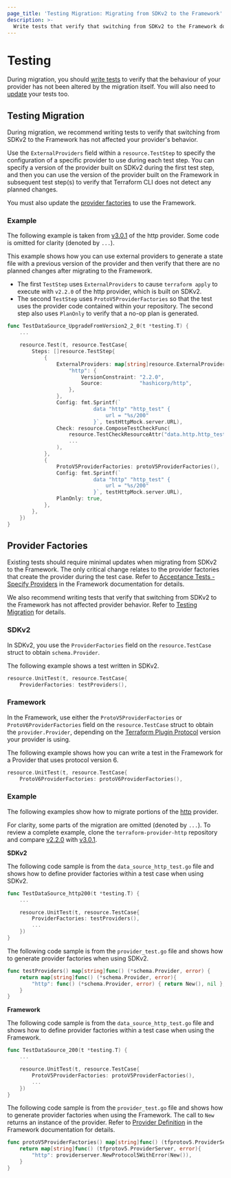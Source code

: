 ```yaml
---
page_title: 'Testing Migration: Migrating from SDKv2 to the Framework'
description: >-
  Write tests that verify that switching from SDKv2 to the Framework does not affect provider behavior.
---
```


# Testing

During migration, you should [write tests](#testing-migration) to verify that the behaviour of your provider has not
been altered by the migration itself. You will also need to [update](#provider-factories) your tests too.

## Testing Migration

During migration, we recommend writing tests to verify that switching from SDKv2 to the Framework has not affected your
provider's behavior.

Use the `ExternalProviders` field within a `resource.TestStep` to specify the configuration of a specific provider to
use during each test step. You can specify a version of the provider built on SDKv2 during the first test step, and
then you can use the version of the provider built on the Framework in subsequent test step(s) to verify that Terraform
CLI does not detect any planned changes.

You must also update the [provider factories](/plugin/framework/migrating/testing/provider-factories) to use
the Framework.

### Example

The following example is taken from
[v3.0.1](https://github.com/hashicorp/terraform-provider-http/blob/v3.0.1/internal/provider/data_source_http_test.go)
of the http provider. Some code is omitted for clarity (denoted by `...`).

This example shows how you can use external providers to generate a state file with a previous version of the provider
and then verify that there are no planned changes after migrating to the Framework.

- The first `TestStep` uses `ExternalProviders` to cause `terraform apply` to execute with `v2.2.0` of the http
provider, which is built on SDKv2.
- The second `TestStep` uses `ProtoV5ProviderFactories` so that the test uses the provider code contained within your
repository. The second step also uses `PlanOnly` to verify that a no-op plan is generated.

```go
func TestDataSource_UpgradeFromVersion2_2_0(t *testing.T) {
    ...

	resource.Test(t, resource.TestCase{
		Steps: []resource.TestStep{
			{
				ExternalProviders: map[string]resource.ExternalProvider{
					"http": {
						VersionConstraint: "2.2.0",
						Source:            "hashicorp/http",
					},
				},
				Config: fmt.Sprintf(`
							data "http" "http_test" {
								url = "%s/200"
							}`, testHttpMock.server.URL),
				Check: resource.ComposeTestCheckFunc(
					resource.TestCheckResourceAttr("data.http.http_test", "response_body", "1.0.0"),
					...
				),
			},
			{
				ProtoV5ProviderFactories: protoV5ProviderFactories(),
				Config: fmt.Sprintf(`
							data "http" "http_test" {
								url = "%s/200"
							}`, testHttpMock.server.URL),
				PlanOnly: true,
			},
		},
	})
}
```

## Provider Factories
Existing tests should require minimal updates when migrating from SDKv2 to the Framework. The only critical change
relates to the provider factories that create the provider during the test case. Refer to [Acceptance Tests - Specify Providers](/plugin/framework/acctests#specify-providers) in the Framework
documentation for details.

We also recommend writing tests that verify that switching from SDKv2 to the Framework has not affected provider
behavior. Refer to [Testing Migration](#testing-migration) for details.

### SDKv2

In SDKv2, you use the `ProviderFactories` field on the `resource.TestCase` struct to obtain `schema.Provider`.

The following example shows a test written in SDKv2.

```go
resource.UnitTest(t, resource.TestCase{
	ProviderFactories: testProviders(),
```

### Framework
In the Framework, use either the `ProtoV5ProviderFactories` or `ProtoV6ProviderFactories` field on the
`resource.TestCase` struct to obtain the `provider.Provider`, depending on the
[Terraform Plugin Protocol](/plugin/how-terraform-works#terraform-plugin-protocol) version your provider is using.

The following example shows how you can write a test in the Framework for a Provider that uses protocol version 6.

```go
resource.UnitTest(t, resource.TestCase{
	ProtoV6ProviderFactories: protoV6ProviderFactories(),
```

### Example
The following examples show how to migrate portions of the [http](https://github.com/hashicorp/terraform-provider-http)
provider.

For clarity, some parts of the migration are omitted (denoted by `...`). To review a complete example, clone the
`terraform-provider-http` repository and compare
[v2.2.0](https://github.com/hashicorp/terraform-provider-http/blob/v2.2.0/internal/provider/data_source_test.go) with
[v3.0.1](https://github.com/hashicorp/terraform-provider-http/blob/v3.0.1/internal/provider/data_source_http_test.go).


**SDKv2**

The following code sample is from the `data_source_http_test.go` file and shows how to define provider factories within
a test case when using SDKv2.

```go
func TestDataSource_http200(t *testing.T) {
	...

	resource.UnitTest(t, resource.TestCase{
		ProviderFactories: testProviders(),
	    ...
	})
}
```

The following code sample is from the `provider_test.go` file and shows how to generate provider factories when using
SDKv2.

```go
func testProviders() map[string]func() (*schema.Provider, error) {
	return map[string]func() (*schema.Provider, error){
		"http": func() (*schema.Provider, error) { return New(), nil },
	}
}
```

**Framework**

The following code sample is from the `data_source_http_test.go` file and shows how to define provider factories within
a test case when using the Framework.

```go
func TestDataSource_200(t *testing.T) {
    ...

	resource.UnitTest(t, resource.TestCase{
		ProtoV5ProviderFactories: protoV5ProviderFactories(),
		...
	})
}
```

The following code sample is from the `provider_test.go` file and shows how to generate provider factories when using
the Framework. The call to `New` returns an instance of the provider. Refer to
[Provider Definition](/plugin/framework/migrating/provider#definition-framework) in the Framework documentation for
details.

```go
func protoV5ProviderFactories() map[string]func() (tfprotov5.ProviderServer, error) {
	return map[string]func() (tfprotov5.ProviderServer, error){
		"http": providerserver.NewProtocol5WithError(New()),
	}
}
```
